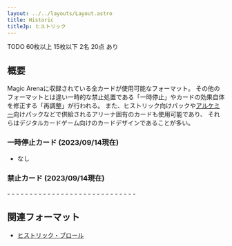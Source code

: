 ```yaml
---
layout: ../../layouts/Layout.astro
title: Historic
titleJp: ヒストリック
---
```



<div class="flex gap-2 m-2 flex-wrap justify-center">
  <Card title="カードプール" class="flex-none basis-80 xl:basis-96">
    <AreaIcon slot="img" />
    TODO
  </Card>
  <Card title="デッキ枚数" class="flex-none basis-80 xl:basis-96">
    <CardsIcon slot="img" />
    60枚以上
  </Card>
  <Card title="サイドボード枚数" class="flex-none basis-80 xl:basis-96">
    <PlusIcon slot="img" />
    15枚以下
  </Card>
  <Card title="プレイ人数" class="flex-none basis-80 xl:basis-96">
    <PeopleIcon slot="img" />
    2名
  </Card>
  <Card title="開始ライフ" class="flex-none basis-80 xl:basis-96">
    <HeartIcon slot="img" />
    20点
  </Card>
  <OXCard title="プレイ可能環境" class="flex-none basis-80 xl:basis-96" list={[
    {name:"Paper", value: false},
    {name:"Magic Online", value: false},
    {name:"Magic Arena", value: true}
  ]}>
    <CircleIcon slot="img"/>
  </OXCard>
  <Card title="再調整" class="flex-none basis-80 xl:basis-96">
    <FileIcon slot="img" />
    あり
  </Card>
</div>

## 概要

Magic Arenaに収録されている全カードが使用可能なフォーマット。
その他のフォーマットとは違い一時的な禁止処置である「一時停止」やカードの効果自体を修正する「再調整」が行われる。
また、ヒストリック向けパックや[アルケミー](/mtg-formats-list/construct/alchemy)向けパックなどで供給されるアリーナ固有のカードも使用可能であり、
それらはデジタルカードゲーム向けのカードデザインであることが多い。

### 一時停止カード (2023/09/14現在)

- なし

### 禁止カード (2023/09/14現在)

<div class="two-column-list">
  - <CardName name="Agent of Treachery" nameJp="裏切りの工作員" />
  - <CardName name="Blood Moon" nameJp="血染めの月" />
  - <CardName name="Brainstorm" nameJp="渦まく知識" />
  - <CardName name="Channel" nameJp="チャネル" />
  - <CardName name="Counterspell" nameJp="対抗呪文" />
  - <CardName name="Dark Ritual" nameJp="暗黒の儀式" />
  - <CardName name="Demonic Tutor" nameJp="悪魔の教示者" />
  - <CardName name="Field of the Dead" nameJp="死者の原野" />
  - <CardName name="Intruder Alarm" nameJp="侵入警報" />
  - <CardName name="Land Tax" nameJp="土地税" />
  - <CardName name="Lightning Bolt" nameJp="稲妻" />
  - <CardName name="Memory Lapse" nameJp="記憶の欠落" />
  - <CardName name="Mishra's Bauble" nameJp="ミシュラのガラクタ" />
  - <CardName name="Natural Order" nameJp="自然の秩序" />
  - <CardName name="Necropotence" nameJp="ネクロポーテンス" />
  - <CardName name="Nexus of Fate" nameJp="運命のきずな" />
  - <CardName name="Oko, Thief of Crowns" nameJp="王冠泥棒、オーコ" />
  - <CardName name="Once Upon a Time" nameJp="むかしむかし" />
  - <CardName name="Ragavan, Nimble Pilferer" nameJp="敏捷なこそ泥、ラガバン" />
  - <CardName name="Sneak Attack" nameJp="騙し討ち" />
  - <CardName name="Spreading Seas" nameJp="広がりゆく海" />
  - <CardName name="Swords to Plowshares" nameJp="剣を鍬に" />
  - <CardName name="Thassa's Oracle" nameJp="タッサの神託者" />
  - <CardName name="Tibalt's Trickery" nameJp="ティボルトの計略" />
  - <CardName name="Time Warp" nameJp="時間のねじれ" />
  - <CardName name="Uro, Titan of Nature's Wrath" nameJp="自然の怒りのタイタン、ウーロ" />
  - <CardName name="Veil of Summer" nameJp="夏の帳" />
  - <CardName name="Wilderness Reclamation" nameJp="荒野の再生" />
  - <CardName name="Winota, Joiner of Forces" nameJp="軍団のまとめ役、ウィノータ" />
</div>

## 関連フォーマット

- [ヒストリック・ブロール](/mtg-formats-list/construct/historic_brawl)
